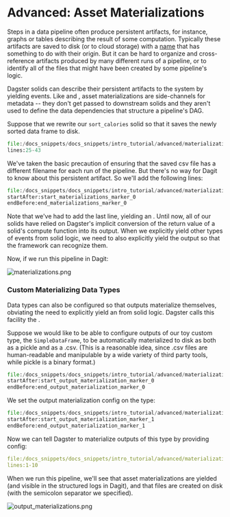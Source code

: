 
<DynamicMetaTags
  title="Advanced: Asset Materializations | Dagster"
  description="Dagster solids can describe their persistent artifacts to the system by yielding AssetMaterialization events."
/>


# Advanced: Asset Materializations

<CodeReferenceLink filePath="examples/docs_snippets/docs_snippets/intro_tutorial/advanced/materializations/" />

Steps in a data pipeline often produce persistent artifacts, for instance,
graphs or tables describing the result of some computation. Typically these
artifacts are saved to disk (or to cloud storage) with a [name](https://xkcd.com/1459/) that
has something to do with their origin. But it can be hard to organize and cross-reference
artifacts produced by many different runs of a pipeline, or to identify all of the files that
might have been created by some pipeline's logic.

Dagster solids can describe their persistent artifacts to the system by
yielding <PyObject module="dagster" object="AssetMaterialization" /> events. Like <PyObject module="dagster" object="TypeCheck" /> and <PyObject module="dagster" object="ExpectationResult" />,
asset materializations are side-channels for metadata -- they don't get passed
to downstream solids and they aren't used to define the data dependencies that
structure a pipeline's DAG.

Suppose that we rewrite our `sort_calories` solid so that it saves
the newly sorted data frame to disk.

```python literalinclude showLines startLine=25 emphasize-lines=20-23 caption=materializations.py
file:/docs_snippets/docs_snippets/intro_tutorial/advanced/materializations/materializations.py
lines:25-43
```

We've taken the basic precaution of ensuring that the saved csv file has a
different filename for each run of the pipeline. But there's no way for Dagit
to know about this persistent artifact. So we'll add the following lines:

```python literalinclude showLines startLine=25 emphasize-lines=25-33 caption=materializations.py
file:/docs_snippets/docs_snippets/intro_tutorial/advanced/materializations/materializations.py
startAfter:start_materializations_marker_0
endBefore:end_materializations_marker_0
```

Note that we've had to add the last line, yielding an <PyObject module="dagster" object="Output" />.
Until now, all of our solids have relied on Dagster's implicit conversion
of the return value of a solid's compute function into its output. When we explicitly
yield other types of events from solid logic, we need to also explicitly yield
the output so that the framework can recognize them.

Now, if we run this pipeline in Dagit:

![materializations.png](/assets/images/tutorial/materializations.png)

### Custom Materializing Data Types

Data types can also be configured so that outputs materialize themselves,
obviating the need to explicitly yield an <PyObject module="dagster" object="AssetMaterialization" /> from solid logic.
Dagster calls this facility the <PyObject module="dagster" object="dagster_type_materializer" displayText="@dagster_type_materializer" />.

Suppose we would like to be able to configure outputs of our toy custom type,
the `SimpleDataFrame`, to be automatically materialized to disk as
both as a pickle and as a .csv. (This is a reasonable idea, since .csv files
are human-readable and manipulable by a wide variety of third party tools,
while pickle is a binary format.)

```python literalinclude showLines startLine=32 caption=output_materialization.py
file:/docs_snippets/docs_snippets/intro_tutorial/advanced/materializations/output_materialization.py
startAfter:start_output_materialization_marker_0
endBefore:end_output_materialization_marker_0
```

We set the output materialization config on the type:

```python literalinclude showLines startLine=97 emphasize-lines=5 caption=output_materialization.py
file:/docs_snippets/docs_snippets/intro_tutorial/advanced/materializations/output_materialization.py
startAfter:start_output_materialization_marker_1
endBefore:end_output_materialization_marker_1
```

Now we can tell Dagster to materialize outputs of this type by providing config:

```YAML literalinclude emphasize-lines=6-10 caption=output_materialization.yaml
file:/docs_snippets/docs_snippets/intro_tutorial/advanced/materializations/output_materialization.yaml
lines:1-10
```

When we run this pipeline, we'll see that asset materializations are yielded (and
visible in the structured logs in Dagit), and that files are created on disk
(with the semicolon separator we specified).

![output_materializations.png](/assets/images/tutorial/output_materializations.png)

<br />

<br />
